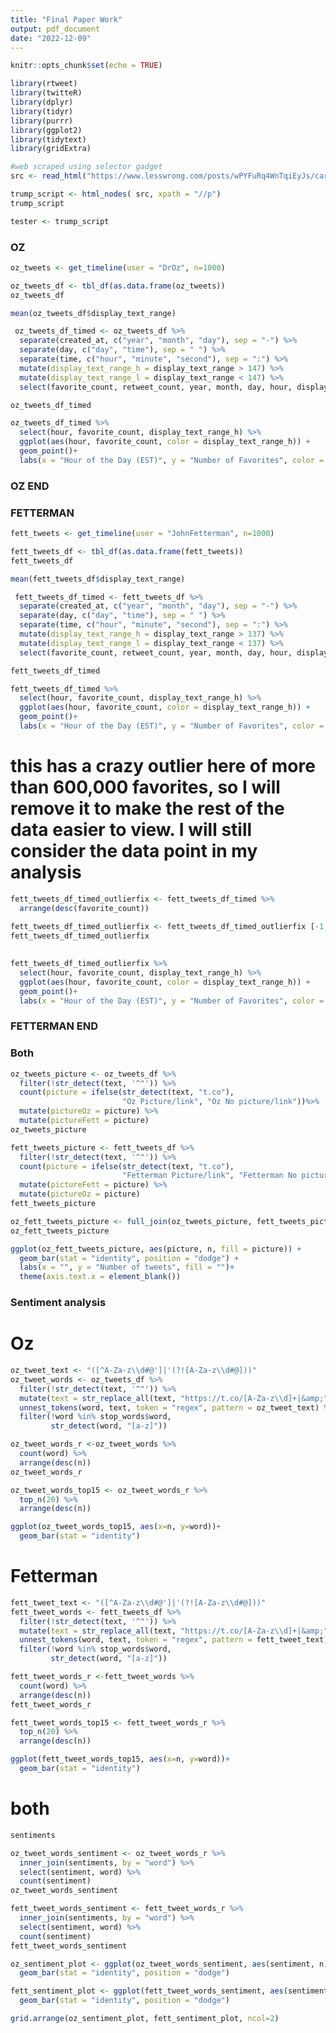 ```yaml
---
title: "Final Paper Work"
output: pdf_document
date: "2022-12-09"
---
```


```r
knitr::opts_chunk$set(echo = TRUE)
```

```r
library(rtweet)
library(twitteR)
library(dplyr)
library(tidyr)
library(purrr)
library(ggplot2)
library(tidytext)
library(gridExtra)
```

```r
#web scraped using selector gadget
src <- read_html("https://www.lesswrong.com/posts/wPYFuRq4WnTqiEyJs/carefully-edited-transcript-of-trump-s-nov-15th-campaign")

trump_script <- html_nodes( src, xpath = "//p")
trump_script

tester <- trump_script
```

### OZ
```r
oz_tweets <- get_timeline(user = "DrOz", n=1000)

oz_tweets_df <- tbl_df(as.data.frame(oz_tweets))
oz_tweets_df
```

```r
mean(oz_tweets_df$display_text_range)
```

```r
 oz_tweets_df_timed <- oz_tweets_df %>%
  separate(created_at, c("year", "month", "day"), sep = "-") %>%
  separate(day, c("day", "time"), sep = " ") %>%
  separate(time, c("hour", "minute", "second"), sep = ":") %>%
  mutate(display_text_range_h = display_text_range > 147) %>%
  mutate(display_text_range_l = display_text_range < 147) %>%
  select(favorite_count, retweet_count, year, month, day, hour, display_text_range, display_text_range_h, display_text_range_l) 
```
```r
oz_tweets_df_timed
```


```r
oz_tweets_df_timed %>%
  select(hour, favorite_count, display_text_range_h) %>%
  ggplot(aes(hour, favorite_count, color = display_text_range_h)) +
  geom_point()+
  labs(x = "Hour of the Day (EST)", y = "Number of Favorites", color = "Above 147 Characters")
```




### OZ END






### FETTERMAN
```r
fett_tweets <- get_timeline(user = "JohnFetterman", n=1000)

fett_tweets_df <- tbl_df(as.data.frame(fett_tweets))
fett_tweets_df
```
```r
mean(fett_tweets_df$display_text_range)
```

```r
 fett_tweets_df_timed <- fett_tweets_df %>%
  separate(created_at, c("year", "month", "day"), sep = "-") %>%
  separate(day, c("day", "time"), sep = " ") %>%
  separate(time, c("hour", "minute", "second"), sep = ":") %>%
  mutate(display_text_range_h = display_text_range > 137) %>%
  mutate(display_text_range_l = display_text_range < 137) %>%
  select(favorite_count, retweet_count, year, month, day, hour, display_text_range, display_text_range_h, display_text_range_l) 
```
```r
fett_tweets_df_timed
```

```r
fett_tweets_df_timed %>%
  select(hour, favorite_count, display_text_range_h) %>%
  ggplot(aes(hour, favorite_count, color = display_text_range_h)) +
  geom_point()+
  labs(x = "Hour of the Day (EST)", y = "Number of Favorites", color = "Above 147 Characters")
```
# this has a crazy outlier here of more than 600,000 favorites, so I will remove it to make the rest of the data easier to view. I will still consider the data point in my analysis

```r
fett_tweets_df_timed_outlierfix <- fett_tweets_df_timed %>%
  arrange(desc(favorite_count)) 
  
fett_tweets_df_timed_outlierfix <- fett_tweets_df_timed_outlierfix [-1,] 
fett_tweets_df_timed_outlierfix
  
```
```r
fett_tweets_df_timed_outlierfix %>%
  select(hour, favorite_count, display_text_range_h) %>%
  ggplot(aes(hour, favorite_count, color = display_text_range_h)) +
  geom_point()+
  labs(x = "Hour of the Day (EST)", y = "Number of Favorites", color = "Above 147 Characters")
```


### FETTERMAN END

### Both
```r
oz_tweets_picture <- oz_tweets_df %>% 
  filter(!str_detect(text, '^"')) %>%
  count(picture = ifelse(str_detect(text, "t.co"),
                         "Oz Picture/link", "Oz No picture/link"))%>%
  mutate(pictureOz = picture) %>%
  mutate(pictureFett = picture)
oz_tweets_picture
```
```r
fett_tweets_picture <- fett_tweets_df %>% 
  filter(!str_detect(text, '^"')) %>%
  count(picture = ifelse(str_detect(text, "t.co"),
                         "Fetterman Picture/link", "Fetterman No picture/link")) %>%
  mutate(pictureFett = picture) %>%
  mutate(pictureOz = picture)
fett_tweets_picture
```
```r
oz_fett_tweets_picture <- full_join(oz_tweets_picture, fett_tweets_picture) 
oz_fett_tweets_picture
```
```r
ggplot(oz_fett_tweets_picture, aes(picture, n, fill = picture)) +
  geom_bar(stat = "identity", position = "dodge") +
  labs(x = "", y = "Number of tweets", fill = "")+
  theme(axis.text.x = element_blank())
```

### Sentiment analysis
# Oz
```r
oz_tweet_text <- "([^A-Za-z\\d#@']|'(?![A-Za-z\\d#@]))"
oz_tweet_words <- oz_tweets_df %>%
  filter(!str_detect(text, '^"')) %>%
  mutate(text = str_replace_all(text, "https://t.co/[A-Za-z\\d]+|&amp;", "")) %>%
  unnest_tokens(word, text, token = "regex", pattern = oz_tweet_text) %>%
  filter(!word %in% stop_words$word,
         str_detect(word, "[a-z]"))

oz_tweet_words_r <-oz_tweet_words %>%
  count(word) %>%
  arrange(desc(n))
oz_tweet_words_r 
```
```r
oz_tweet_words_top15 <- oz_tweet_words_r %>%
  top_n(20) %>%
  arrange(desc(n))

ggplot(oz_tweet_words_top15, aes(x=n, y=word))+
  geom_bar(stat = "identity")
```

# Fetterman
```r
fett_tweet_text <- "([^A-Za-z\\d#@']|'(?![A-Za-z\\d#@]))"
fett_tweet_words <- fett_tweets_df %>%
  filter(!str_detect(text, '^"')) %>%
  mutate(text = str_replace_all(text, "https://t.co/[A-Za-z\\d]+|&amp;", "")) %>%
  unnest_tokens(word, text, token = "regex", pattern = fett_tweet_text) %>%
  filter(!word %in% stop_words$word,
         str_detect(word, "[a-z]"))

fett_tweet_words_r <-fett_tweet_words %>%
  count(word) %>%
  arrange(desc(n))
fett_tweet_words_r 
```
```r
fett_tweet_words_top15 <- fett_tweet_words_r %>%
  top_n(20) %>%
  arrange(desc(n))

ggplot(fett_tweet_words_top15, aes(x=n, y=word))+
  geom_bar(stat = "identity")
```

# both
```r
sentiments

oz_tweet_words_sentiment <- oz_tweet_words_r %>%
  inner_join(sentiments, by = "word") %>%
  select(sentiment, word) %>%
  count(sentiment) 
oz_tweet_words_sentiment
```

```r
fett_tweet_words_sentiment <- fett_tweet_words_r %>%
  inner_join(sentiments, by = "word") %>%
  select(sentiment, word) %>%
  count(sentiment) 
fett_tweet_words_sentiment
```

```r
oz_sentiment_plot <- ggplot(oz_tweet_words_sentiment, aes(sentiment, n))+
  geom_bar(stat = "identity", position = "dodge")

fett_sentiment_plot <- ggplot(fett_tweet_words_sentiment, aes(sentiment, n))+
  geom_bar(stat = "identity", position = "dodge")

grid.arrange(oz_sentiment_plot, fett_sentiment_plot, ncol=2)
```




